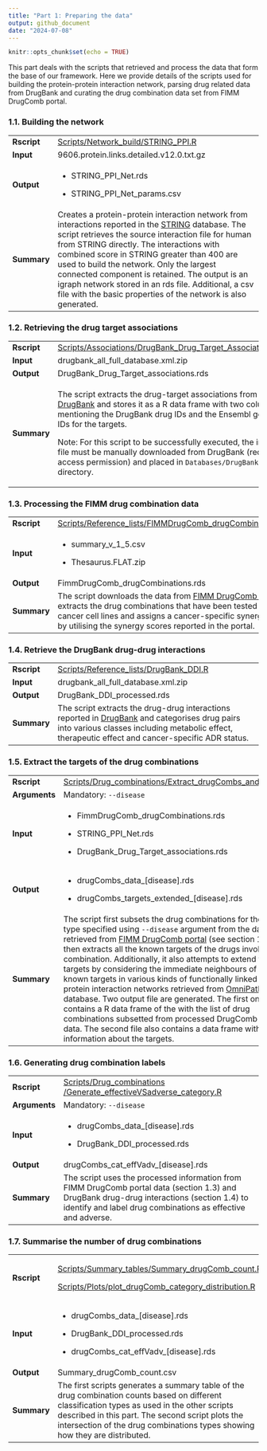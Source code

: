 ```yaml
---
title: "Part 1: Preparing the data"
output: github_document
date: "2024-07-08"
---
```


```r
knitr::opts_chunk$set(echo = TRUE)
```

This part deals with the scripts that retrieved and process the data that form the base of our framework. Here we provide details of the scripts used for building the protein-protein interaction network, parsing drug related data from DrugBank and curating the drug combination data set from FIMM DrugComb portal.

### 1.1. Building the network

+-------------+--------------------------------------------------------------------------------------------------------------------------------------------------------------------------------------------------------------------------------------------------------------------------------------------------------------------------------------------------------------------------------------------------------------------------------------------------------------------------------------------------------+
| **Rscript** | [Scripts/Network_build/STRING_PPI.R](../Scripts/Network_build/STRING_PPI.R)                                                                                                                                                                                                                                                                                                                                                                                                                            |
+-------------+--------------------------------------------------------------------------------------------------------------------------------------------------------------------------------------------------------------------------------------------------------------------------------------------------------------------------------------------------------------------------------------------------------------------------------------------------------------------------------------------------------+
| **Input**   | 9606.protein.links.detailed.v12.0.txt.gz                                                                                                                                                                                                                                                                                                                                                                                                                                                               |
+-------------+--------------------------------------------------------------------------------------------------------------------------------------------------------------------------------------------------------------------------------------------------------------------------------------------------------------------------------------------------------------------------------------------------------------------------------------------------------------------------------------------------------+
| **Output**  | -   STRING_PPI_Net.rds                                                                                                                                                                                                                                                                                                                                                                                                                                                                                 |
|             |                                                                                                                                                                                                                                                                                                                                                                                                                                                                                                        |
|             | -   STRING_PPI_Net_params.csv                                                                                                                                                                                                                                                                                                                                                                                                                                                                          |
+-------------+--------------------------------------------------------------------------------------------------------------------------------------------------------------------------------------------------------------------------------------------------------------------------------------------------------------------------------------------------------------------------------------------------------------------------------------------------------------------------------------------------------+
| **Summary** | Creates a protein-protein interaction network from interactions reported in the [STRING](https://string-db.org/) database. The script retrieves the source interaction file for human from STRING directly. The interactions with combined score in STRING greater than 400 are used to build the network. Only the largest connected component is retained. The output is an igraph network stored in an rds file. Additional, a csv file with the basic properties of the network is also generated. |
+-------------+--------------------------------------------------------------------------------------------------------------------------------------------------------------------------------------------------------------------------------------------------------------------------------------------------------------------------------------------------------------------------------------------------------------------------------------------------------------------------------------------------------+

### 1.2. Retrieving the drug target associations

+-------------+------------------------------------------------------------------------------------------------------------------------------------------------------------------------------------------------------------------------+
| **Rscript** | [Scripts/Associations/DrugBank_Drug_Target_Associations.R](../Scripts/Associations/DrugBank_Drug_Target_Associations.R)                                                                                                |
+-------------+------------------------------------------------------------------------------------------------------------------------------------------------------------------------------------------------------------------------+
| **Input**   | drugbank_all_full_database.xml.zip                                                                                                                                                                                     |
+-------------+------------------------------------------------------------------------------------------------------------------------------------------------------------------------------------------------------------------------+
| **Output**  | DrugBank_Drug_Target_associations.rds                                                                                                                                                                                  |
+-------------+------------------------------------------------------------------------------------------------------------------------------------------------------------------------------------------------------------------------+
| **Summary** | The script extracts the drug-target associations from [DrugBank](https://go.drugbank.com/) and stores it as a R data frame with two columns mentioning the DrugBank drug IDs and the Ensembl gene IDs for the targets. |
|             |                                                                                                                                                                                                                        |
|             | Note: For this script to be successfully executed, the input file must be manually downloaded from DrugBank (requires access permission) and placed in `Databases/DrugBank/` directory.                                |
+-------------+------------------------------------------------------------------------------------------------------------------------------------------------------------------------------------------------------------------------+

### 1.3. Processing the FIMM drug combination data

+-------------+---------------------------------------------------------------------------------------------------------------------------------------------------------------------------------------------------------------------------------------------------------------------+
| **Rscript** | [Scripts/Reference_lists/FIMMDrugComb_drugCombinations.R](../Scripts/Reference_lists/FIMMDrugComb_drugCombinations.R)                                                                                                                                               |
+-------------+---------------------------------------------------------------------------------------------------------------------------------------------------------------------------------------------------------------------------------------------------------------------+
| **Input**   | -   summary_v_1_5.csv                                                                                                                                                                                                                                               |
|             |                                                                                                                                                                                                                                                                     |
|             | -   Thesaurus.FLAT.zip                                                                                                                                                                                                                                              |
+-------------+---------------------------------------------------------------------------------------------------------------------------------------------------------------------------------------------------------------------------------------------------------------------+
| **Output**  | FimmDrugComb_drugCombinations.rds                                                                                                                                                                                                                                   |
+-------------+---------------------------------------------------------------------------------------------------------------------------------------------------------------------------------------------------------------------------------------------------------------------+
| **Summary** | The script downloads the data from [FIMM DrugComb portal](https://drugcomb.fimm.fi/), extracts the drug combinations that have been tested on cancer cell lines and assigns a cancer-specific synergy level by utilising the synergy scores reported in the portal. |
+-------------+---------------------------------------------------------------------------------------------------------------------------------------------------------------------------------------------------------------------------------------------------------------------+

### 1.4. Retrieve the DrugBank drug-drug interactions

+-------------+--------------------------------------------------------------------------------------------------------------------------------------------------------------------------------------------------------------------------------+
| **Rscript** | [Scripts/Reference_lists/DrugBank_DDI.R](../Scripts/Reference_lists/DrugBank_DDI.R)                                                                                                                                            |
+-------------+--------------------------------------------------------------------------------------------------------------------------------------------------------------------------------------------------------------------------------+
| **Input**   | drugbank_all_full_database.xml.zip                                                                                                                                                                                             |
+-------------+--------------------------------------------------------------------------------------------------------------------------------------------------------------------------------------------------------------------------------+
| **Output**  | DrugBank_DDI_processed.rds                                                                                                                                                                                                     |
+-------------+--------------------------------------------------------------------------------------------------------------------------------------------------------------------------------------------------------------------------------+
| **Summary** | The script extracts the drug-drug interactions reported in [DrugBank](https://go.drugbank.com/) and categorises drug pairs into various classes including metabolic effect, therapeutic effect and cancer-specific ADR status. |
+-------------+--------------------------------------------------------------------------------------------------------------------------------------------------------------------------------------------------------------------------------+

### 1.5. Extract the targets of the drug combinations

+---------------+-------------------------------------------------------------------------------------------------------------------------------------------------------------------------------------------------------------------------------------------------------------------------------------------------------------------------------------------------------------------------------------------------------------------------------------------------------------------------------------------------------------------------------------------------------------------------------------------------------------------------------------------------------------------------------------------------------------------------------------------------------------------------------------------------------------+
| **Rscript**   | [Scripts/Drug_combinations/Extract_drugCombs_and_targets.R](../Scripts/Drug_combinations/Extract_drugCombs_and_targets.R)                                                                                                                                                                                                                                                                                                                                                                                                                                                                                                                                                                                                                                                                                   |
+---------------+-------------------------------------------------------------------------------------------------------------------------------------------------------------------------------------------------------------------------------------------------------------------------------------------------------------------------------------------------------------------------------------------------------------------------------------------------------------------------------------------------------------------------------------------------------------------------------------------------------------------------------------------------------------------------------------------------------------------------------------------------------------------------------------------------------------+
| **Arguments** | Mandatory: `--disease`                                                                                                                                                                                                                                                                                                                                                                                                                                                                                                                                                                                                                                                                                                                                                                                      |
+---------------+-------------------------------------------------------------------------------------------------------------------------------------------------------------------------------------------------------------------------------------------------------------------------------------------------------------------------------------------------------------------------------------------------------------------------------------------------------------------------------------------------------------------------------------------------------------------------------------------------------------------------------------------------------------------------------------------------------------------------------------------------------------------------------------------------------------+
| **Input**     | -   FimmDrugComb_drugCombinations.rds                                                                                                                                                                                                                                                                                                                                                                                                                                                                                                                                                                                                                                                                                                                                                                       |
|               |                                                                                                                                                                                                                                                                                                                                                                                                                                                                                                                                                                                                                                                                                                                                                                                                             |
|               | -   STRING_PPI_Net.rds                                                                                                                                                                                                                                                                                                                                                                                                                                                                                                                                                                                                                                                                                                                                                                                      |
|               |                                                                                                                                                                                                                                                                                                                                                                                                                                                                                                                                                                                                                                                                                                                                                                                                             |
|               | -   DrugBank_Drug_Target_associations.rds                                                                                                                                                                                                                                                                                                                                                                                                                                                                                                                                                                                                                                                                                                                                                                   |
+---------------+-------------------------------------------------------------------------------------------------------------------------------------------------------------------------------------------------------------------------------------------------------------------------------------------------------------------------------------------------------------------------------------------------------------------------------------------------------------------------------------------------------------------------------------------------------------------------------------------------------------------------------------------------------------------------------------------------------------------------------------------------------------------------------------------------------------+
| **Output**    | -   drugCombs_data\_[disease].rds                                                                                                                                                                                                                                                                                                                                                                                                                                                                                                                                                                                                                                                                                                                                                                           |
|               |                                                                                                                                                                                                                                                                                                                                                                                                                                                                                                                                                                                                                                                                                                                                                                                                             |
|               | -   drugCombs_targets_extended\_[disease].rds                                                                                                                                                                                                                                                                                                                                                                                                                                                                                                                                                                                                                                                                                                                                                               |
+---------------+-------------------------------------------------------------------------------------------------------------------------------------------------------------------------------------------------------------------------------------------------------------------------------------------------------------------------------------------------------------------------------------------------------------------------------------------------------------------------------------------------------------------------------------------------------------------------------------------------------------------------------------------------------------------------------------------------------------------------------------------------------------------------------------------------------------+
| **Summary**   | The script first subsets the drug combinations for the cancer type specified using `--disease` argument from the data retrieved from [FIMM DrugComb portal](https://drugcomb.fimm.fi/) (see section 1.3). It then extracts all the known targets of the drugs involved in the combination. Additionally, it also attempts to extend the list of targets by considering the immediate neighbours of the known targets in various kinds of functionally linked protein-protein interaction networks retrieved from [OmniPath](https://omnipathdb.org/) database. Two output file are generated. The first one contains a R data frame of the with the list of drug combinations subsetted from processed DrugComb portal data. The second file also contains a data frame with information about the targets. |
+---------------+-------------------------------------------------------------------------------------------------------------------------------------------------------------------------------------------------------------------------------------------------------------------------------------------------------------------------------------------------------------------------------------------------------------------------------------------------------------------------------------------------------------------------------------------------------------------------------------------------------------------------------------------------------------------------------------------------------------------------------------------------------------------------------------------------------------+

### 1.6. Generating drug combination labels

+---------------+------------------------------------------------------------------------------------------------------------------------------------------------------------------------------------------------------------+
| **Rscript**   | [Scripts/Drug_combinations /Generate_effectiveVSadverse_category.R](../Scripts/Drug_combinations%20/Generate_effectiveVSadverse_category.R)                                                                |
+---------------+------------------------------------------------------------------------------------------------------------------------------------------------------------------------------------------------------------+
| **Arguments** | Mandatory: `--disease`                                                                                                                                                                                     |
+---------------+------------------------------------------------------------------------------------------------------------------------------------------------------------------------------------------------------------+
| **Input**     | -   drugCombs_data\_[disease].rds                                                                                                                                                                          |
|               |                                                                                                                                                                                                            |
|               | -   DrugBank_DDI_processed.rds                                                                                                                                                                             |
+---------------+------------------------------------------------------------------------------------------------------------------------------------------------------------------------------------------------------------+
| **Output**    | drugCombs_cat_effVadv\_[disease].rds                                                                                                                                                                       |
+---------------+------------------------------------------------------------------------------------------------------------------------------------------------------------------------------------------------------------+
| **Summary**   | The script uses the processed information from FIMM DrugComb portal data (section 1.3) and DrugBank drug-drug interactions (section 1.4) to identify and label drug combinations as effective and adverse. |
+---------------+------------------------------------------------------------------------------------------------------------------------------------------------------------------------------------------------------------+

### 1.7. Summarise the number of drug combinations

+-------------+-----------------------------------------------------------------------------------------------------------------------------------------------------------------------------------------------------------------------------------------------------------------------------------+
| **Rscript** | [Scripts/Summary_tables/Summary_drugComb_count.R](../Scripts/Summary_tables/Summary_drugComb_count.R)                                                                                                                                                                             |
|             |                                                                                                                                                                                                                                                                                   |
|             | [Scripts/Plots/plot_drugComb_category_distribution.R](../Scripts/Plots/plot_drugComb_category_distribution.R)                                                                                                                                                                     |
+-------------+-----------------------------------------------------------------------------------------------------------------------------------------------------------------------------------------------------------------------------------------------------------------------------------+
| **Input**   | -   drugCombs_data\_[disease].rds                                                                                                                                                                                                                                                 |
|             |                                                                                                                                                                                                                                                                                   |
|             | -   DrugBank_DDI_processed.rds                                                                                                                                                                                                                                                    |
|             |                                                                                                                                                                                                                                                                                   |
|             | -   drugCombs_cat_effVadv\_[disease].rds                                                                                                                                                                                                                                          |
+-------------+-----------------------------------------------------------------------------------------------------------------------------------------------------------------------------------------------------------------------------------------------------------------------------------+
| **Output**  | Summary_drugComb_count.csv                                                                                                                                                                                                                                                        |
+-------------+-----------------------------------------------------------------------------------------------------------------------------------------------------------------------------------------------------------------------------------------------------------------------------------+
| **Summary** | The first scripts generates a summary table of the drug combination counts based on different classification types as used in the other scripts described in this part. The second script plots the intersection of the drug combinations types showing how they are distributed. |
+-------------+-----------------------------------------------------------------------------------------------------------------------------------------------------------------------------------------------------------------------------------------------------------------------------------+
